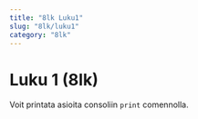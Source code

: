 ---
title: "8lk Luku1"
slug: "8lk/luku1"
category: "8lk"
---

# Luku 1 (8lk)

Voit printata asioita consoliin `print` comennolla.
